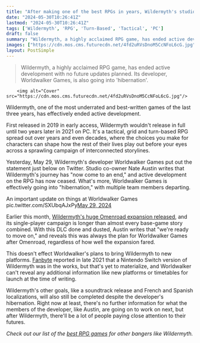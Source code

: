 ```yaml
---
title: "After making one of the best RPGs in years, Wildermyth's studio is going into 'hibernation'"
date: "2024-05-30T10:26:41Z"
lastmod: "2024-05-30T10:26:41Z"
tags: ['Wildermyth', 'RPG', 'Turn-Based', 'Tactical', 'PC']
draft: false
summary: "Wildermyth, a highly acclaimed RPG game, has ended active development with no future updates planned. Its developer, Worldwalker Games, is also going into 'hibernation'."
images: ["https://cdn.mos.cms.futurecdn.net/4fd2uRVsDnoM5CcNFoL6cG.jpg"]
layout: PostSimple
---
```

> Wildermyth, a highly acclaimed RPG game, has ended active development with no future updates planned. Its developer, Worldwalker Games, is also going into 'hibernation'.


        <img alt="Cover" src="https://cdn.mos.cms.futurecdn.net/4fd2uRVsDnoM5CcNFoL6cG.jpg"/>
        
Wildermyth, one of the most underrated and best-written games of the last three years, has effectively ended active development.

First released in 2019 in early access, Wildermyth wouldn't release in full until two years later in 2021 on PC. It's a tactical, grid and turn-based RPG spread out over years and even decades, where the choices you make for characters can shape how the rest of their lives play out before your eyes across a sprawling campaign of interconnected storylines.

Yesterday, May 29, Wildermyth's developer Worldwalker Games put out the statement just below on Twitter. Studio co-owner Nate Austin writes that Wildermyth's journey has "now come to an end," and active development on the RPG has now ceased. What's more, Worldwalker Games is effectively going into "hibernation," with multiple team members departing.

An important update on things at Worldwalker Games pic.twitter.com/SXUbqAJxPy[May 29, 2024](https://twitter.com/wildermyth/status/1795872859232813087)

Earlier this month, [Wildermyth's huge Omenroad expansion released](https://www.gamesradar.com/games/rpg/this-cult-dandd-style-rpg-just-dropped-a-new-dlc-and-at-180000-words-its-single-campaign-is-longer-than-almost-every-base-game-story-combined/), and its single-player campaign is longer than almost every base-game story combined. With this DLC done and dusted, Austin writes that "we're ready to move on," and reveals this was always the plan for Worldwalker Games after Omenroad, regardless of how well the expansion fared.

This doesn't effect Worldwalker's plans to bring Wildermyth to new platforms. [Fanbyte](https://www.fanbyte.com/legacy/wildermyth-coming-to-switch) reported in late 2021 that a Nintendo Switch version of Wildermyth was in the works, but that's yet to materialize, and Worldwalker can't reveal any additional information like new platforms or timetables for launch at the time of writing. 

Wildermyth's other goals, like a soundtrack release and French and Spanish localizations, will also still be completed despite the developer's hibernation. Right now at least, there's no further information for what the members of the developer, like Austin, are going on to work on next, but after Wildermyth, there'll be a lot of people paying close attention to their futures.

*Check out our list of the *[<em>best RPG games</em>](https://www.gamesradar.com/best-rpg-games/)* for other bangers like Wildermyth.*
        
